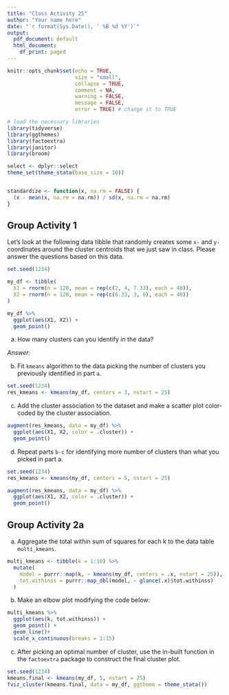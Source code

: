 ```yaml
---
title: "Class Activity 25"
author: "Your name here"
date: "`r format(Sys.Date(), ' %B %d %Y')`"
output:
  pdf_document: default
  html_document:
    df_print: paged
---
```


```r
knitr::opts_chunk$set(echo = TRUE, 
                      size = "small", 
                      collapse = TRUE, 
                      comment = NA, 
                      warning = FALSE, 
                      message = FALSE,
                      error = TRUE) # change it to TRUE

# load the necessary libraries
library(tidyverse) 
library(ggthemes)
library(factoextra)
library(janitor)
library(broom)

select <- dplyr::select
theme_set(theme_stata(base_size = 10))


standardize <- function(x, na.rm = FALSE) {
  (x - mean(x, na.rm = na.rm)) / sd(x, na.rm = na.rm)
}
```


\vspace*{1in}


## Group Activity 1

Let's look at the following data tibble that randomly creates some `x-` and `y-` coordinates around the cluster centroids that we just saw in class. Please answer the questions based on this data.


```r
set.seed(1234)

my_df <- tibble(
  X1 = rnorm(n = 120, mean = rep(c(2, 4, 7.33), each = 40)),
  X2 = rnorm(n = 120, mean = rep(c(6.33, 3, 6), each = 40))
)

my_df %>%
  ggplot(aes(X1, X2)) +
  geom_point() 
```


a. How many clusters can you identify in the data?

*Answer:*


b. Fit `kmeans` algorithm to the data picking the number of clusters you previously identified in part `a`.

```r
set.seed(1234)
res_kmeans <- kmeans(my_df, centers = 3, nstart = 25)
```


c.  Add the cluster association to the dataset and make a scatter plot color-coded by the cluster association.

```r
augment(res_kmeans, data = my_df) %>%
  ggplot(aes(X1, X2, color = .cluster)) +
  geom_point()
```

d. Repeat parts `b-c` for identifying more number of clusters than what you picked in part a.

```r
set.seed(1234)
res_kmeans <- kmeans(my_df, centers = 5, nstart = 25)
```


```r
augment(res_kmeans, data = my_df) %>%
  ggplot(aes(X1, X2, color = .cluster)) +
  geom_point()
```


## Group Activity 2a

a. Aggregate the total within sum of squares for each k to the data table `multi_kmeans`.

```r
multi_kmeans <- tibble(k = 1:10) %>%
  mutate(
    model = purrr::map(k, ~ kmeans(my_df, centers = .x, nstart = 25)),
    tot.withinss = purrr::map_dbl(model, ~ glance(.x)$tot.withinss)
  )
```


b. Make an elbow plot modifying the code below:

```r
multi_kmeans %>%
  ggplot(aes(k, tot.withinss)) +
  geom_point() +
  geom_line()+
  scale_x_continuous(breaks = 1:15) 
```


c. After picking an optimal number of cluster, use the in-built function in the `factoextra` package to construct the final cluster plot.


```r
set.seed(1234)
kmeans.final <- kmeans(my_df, 5, nstart = 25)
fviz_cluster(kmeans.final, data = my_df, ggtheme = theme_stata())
```

